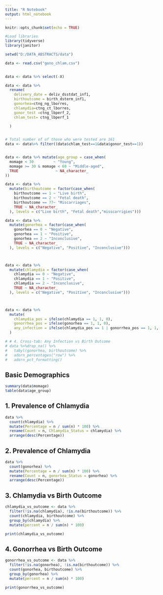```yaml
---
title: "R Notebook"
output: html_notebook
---
```





```r
knitr::opts_chunk$set(echo = TRUE)
```


```r
#Load libraries
library(tidyverse)
library(janitor)
```

```r

setwd("D:/DATA_ABSTRACTS/data")

data <- read.csv("gono_chlam.csv")
 

data <- data %>% select(-X)

data <- data %>%
  rename(
    delivery_date = deliv_dsstdat_inf1,
    birthoutcome = birth_dsterm_inf1,
    gonorhea=ctng_ng_lborres,
    chlamydia=ctng_ct_lborres,
    gonor_test =ctng_lbperf_2,
    chlam_test= ctng_lbperf_1
    
  )


# Total number of of those who were tested are 161
data <- data%>% filter((data$chlam_test==1&data$gonor_test==1))


data <- data %>% mutate(age_group = case_when(
  momage < 30         ~ "Young",       
  momage >= 30 & momage < 60 ~ "Middle-aged", 
  TRUE                 ~ NA_character_ 
))

data <- data %>%
  mutate(birthoutcome = factor(case_when(
    birthoutcome == 1 ~ "Live birth",
    birthoutcome == 2 ~ "Fetal death",
    birthoutcome == 77~ "Miscarriages",
    TRUE ~ NA_character_
  ), levels = c("Live birth", "Fetal death","misscarrigies")))

data <- data %>%
  mutate(gonorhea = factor(case_when(
    gonorhea == 0 ~ "Negative", 
    gonorhea == 1 ~ "Positive",
    gonorhea == 2 ~ "Inconclusive",
    TRUE ~ NA_character_
  ), levels = c("Negative", "Positive", "Inconclusive")))



data <- data %>%
  mutate(chlamydia = factor(case_when(
    chlamydia == 0 ~ "Negative", 
    chlamydia == 1 ~ "Positive",
    chlamydia == 2 ~ "Inconclusive",
    TRUE ~ NA_character_
  ), levels = c("Negative", "Positive", "Inconclusive")))



data <- data %>%
  mutate(
    chlamydia_pos = ifelse(chlamydia == 1, 1, 0),
    gonorrhea_pos = ifelse(gonorhea == 1, 1, 0),
    any_infection = ifelse(chlamydia_pos == 1 | gonorrhea_pos == 1, 1, 0)
  )

# # 4. Cross-tab: Any Infection vs Birth Outcome
# data %>%drop_na() %>% 
#   tabyl(gonorhea, birthoutcome) %>%
#   adorn_percentages("row") %>%
#   adorn_pct_formatting()


```


## Basic Demographics
```r
summary(data$momage)
table(data$age_group)


```



## 1. Prevalence of Chlamydia

```r

data %>%
  count(chlamydia) %>%
  mutate(Percentage = n / sum(n) * 100) %>%
  rename(Count = n, Chlamydia_Status = chlamydia) %>%
  arrange(desc(Percentage))

```

## 2. Prevalence of Chlamydia

```r
data %>%
  count(gonorhea) %>%
  mutate(Percentage = n / sum(n) * 100) %>%
  rename(Count = n, gonorhea_Status = gonorhea) %>%
  arrange(desc(Percentage))

```
## 3. Chlamydia vs Birth Outcome

```r

chlamydia_vs_outcome <- data %>%
  filter(!is.na(chlamydia), !is.na(birthoutcome)) %>%
  count(chlamydia, birthoutcome) %>%
  group_by(chlamydia) %>%
  mutate(percent = n / sum(n) * 100)

print(chlamydia_vs_outcome)

```


## 4. Gonorrhea vs Birth Outcome

```r

gonorrhea_vs_outcome <- data %>%
  filter(!is.na(gonorhea), !is.na(birthoutcome)) %>%
  count(gonorhea, birthoutcome) %>%
  group_by(gonorhea) %>%
  mutate(percent = n / sum(n) * 100)

print(gonorrhea_vs_outcome)


```

